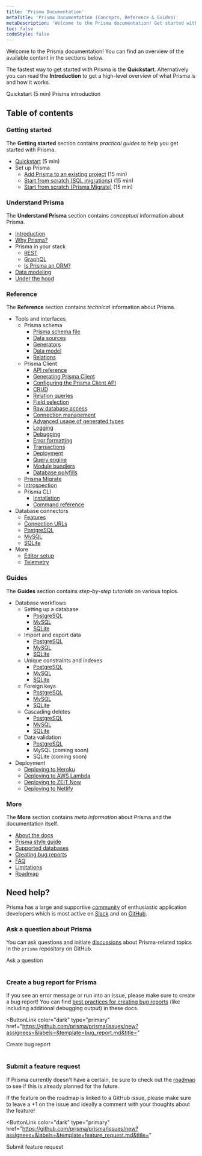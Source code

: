 ```yaml
---
title: 'Prisma Documentation'
metaTitle: 'Prisma Documentation (Concepts, Reference & Guides)'
metaDescription: 'Welcome to the Prisma documentation! Get started with Prisma and connect it to your database, read about the main Prisma concepts and explore the API reference.'
toc: false
codeStyle: false
---
```


<TopBlock>

Welcome to the Prisma documentation! You can find an overview of the available content in the sections below.

The fastest way to get started with Prisma is the **Quickstart**. Alternatively you can read the **Introduction** to get a high-level overview of what Prisma is and how it works.

<ButtonLink color="dark" type="primary" href="getting-started/quickstart">
  Quickstart (5 min)
</ButtonLink>
<ButtonLink color="dark" type="primary" href="overview/what-is-prisma">
  Prisma introduction
</ButtonLink>

</TopBlock>

## Table of contents

### Getting started

The **Getting started** section contains _practical guides_ to help you get started with Prisma.

- [Quickstart](getting-started/quickstart) (5 min)
- Set up Prisma
  - [Add Prisma to an existing project](getting-started/setup-prisma/add-to-existing-project) (15 min)
  - [Start from scratch (SQL migrations)](getting-started/setup-prisma/start-from-scratch-sql) (15 min)
  - [Start from scratch (Prisma Migrate)](getting-started/setup-prisma/start-from-scratch-prisma-migrate) (15 min)

### Understand Prisma

The **Understand Prisma** section contains _conceptual_ information about Prisma.

- [Introduction](concepts/overview/what-is-prisma)
- [Why Prisma?](concepts/overview/why-prisma)
- Prisma in your stack
  - [REST](concepts/overview/prisma-in-your-stack/rest)
  - [GraphQL](concepts/overview/prisma-in-your-stack/graphql)
  - [Is Prisma an ORM?](concepts/overview/prisma-in-your-stack/is-prisma-an-orm)
- [Data modeling](concepts/overview/what-is-prisma/data-modeling)
- [Under the hood](concepts/overview/under-the-hood)

### Reference

The **Reference** section contains _technical_ information about Prisma.

- Tools and interfaces
  - Prisma schema
    - [Prisma schema file](concepts/components/prisma-schema)
    - [Data sources](concepts/components/prisma-schema/data-sources)
    - [Generators](concepts/components/prisma-schema/generators)
    - [Data model](concepts/components/prisma-schema/data-model)
    - [Relations](concepts/components/prisma-schema/relations)
  - Prisma Client
    - [API reference](concepts/components/prisma-client/)
    - [Generating Prisma Client](concepts/components/prisma-client/generating-prisma-client)
    - [Configuring the Prisma Client API](concepts/components/prisma-client/configuring-the-prisma-client-api)
    - [CRUD](concepts/components/prisma-client/crud)
    - [Relation queries](concepts/components/prisma-client/relation-queries)
    - [Field selection](concepts/components/prisma-client/field-selection)
    - [Raw database access](concepts/components/prisma-client/raw-database-access)
    - [Connection management](concepts/components/prisma-client/connection-management)
    - [Advanced usage of generated types](concepts/components/prisma-client/advanced-usage-of-generated-types)
    - [Logging](concepts/components/prisma-client/logging)
    - [Debugging](concepts/components/prisma-client/debugging)
    - [Error formatting](concepts/components/prisma-client/error-formatting)
    - [Transactions](concepts/components/prisma-client/transactions)
    - [Deployment](concepts/components/prisma-client/deployment)
    - [Query engine](concepts/components/prisma-client/query-engine)
    - [Module bundlers](concepts/components/prisma-client/module-bundlers)
    - [Database polyfills](concepts/components/prisma-client/database-polyfills)
  - [Prisma Migrate](concepts/components/prisma-migrate)
  - [Introspection](concepts/components/introspection)
  - Prisma CLI
    - [Installation](concepts/components/prisma-cli/installation)
    - [Command reference](concepts/components/prisma-cli/command-reference)
- Database connectors
  - [Features](concepts/database-connectors/database-features)
  - [Connection URLs](concepts/database-connectors/connection-urls)
  - [PostgreSQL](concepts/database-connectors/postgresql)
  - [MySQL](concepts/database-connectors/mysql)
  - [SQLite](concepts/database-connectors/sqlite)
- More
  - [Editor setup](concepts/more/editor-setup)
  - [Telemetry](concepts/more/telemetry)

### Guides

The **Guides** section contains _step-by-step tutorials_ on various topics.

- Database workflows
  - Setting up a database
    - [PostgreSQL](guides/database-workflows/setting-up-a-database/postgresql)
    - [MySQL](guides/database-workflows/setting-up-a-database/mysql)
    - [SQLite](guides/database-workflows/setting-up-a-database/sqlite)
  - Import and export data
    - [PostgreSQL](guides/database-workflows/import-and-export-data/postgresql)
    - [MySQL](guides/database-workflows/import-and-export-data/mysql)
    - [SQLite](guides/database-workflows/import-and-export-data/sqlite)
  - Unique constraints and indexes
    - [PostgreSQL](guides/database-workflows/unique-constraints-and-indexes/postgresql)
    - [MySQL](guides/database-workflows/unique-constraints-and-indexes/mysql)
    - [SQLite](guides/database-workflows/unique-constraints-and-indexes/sqlite)
  - Foreign keys
    - [PostgreSQL](guides/database-workflows/foreign-keys/postgresql)
    - [MySQL](guides/database-workflows/foreign-keys/mysql)
    - [SQLite](guides/database-workflows/foreign-keys/sqlite)
  - Cascading deletes
    - [PostgreSQL](guides/database-workflows/cascading-deletes/postgresql)
    - [MySQL](guides/database-workflows/cascading-deletes/mysql)
    - [SQLite](guides/database-workflows/cascading-deletes/sqlite)
  - Data validation
    - [PostgreSQL](guides/database-workflows/data-validation/postgresql)
    - MySQL (coming soon)
    - SQLite (coming soon)
- Deployment
  - [Deploying to Heroku](guides/deployment/deploying-to-heroku)
  - [Deploying to AWS Lambda](guides/deployment/deploying-to-aws-lambda)
  - [Deploying to ZEIT Now](guides/deployment/deploying-to-vercel)
  - [Deploying to Netlify](guides/deployment/deploying-to-netlify)

### More

The **More** section contains _meta information_ about Prisma and the documentation itself.

- [About the docs](about/about-the-docs)
- [Prisma style guide](about//style-guide)
- [Supported databases](reference/supported-databases)
- [Creating bug reports](about/creating-bug-reports)
- [FAQ](about/faq)
- [Limitations](about/limitations)
- [Roadmap](about/roadmap)

## Need help?

Prisma has a large and supportive [community](https://prisma.io/community) of enthusiastic application developers which is most active on [Slack](https://slack.prisma.io) and on [GitHub](https://github.com/prisma/prisma).

### Ask a question about Prisma

You can ask questions and initiate [discussions](https://github.com/prisma/prisma/discussions/) about Prisma-related topics in the `prisma` repository on GitHub.

<ButtonLink color="dark" type="primary" href="https://github.com/prisma/prisma/discussions">
  Ask a question
</ButtonLink>
<br />
<br />

### Create a bug report for Prisma

If you see an error message or run into an issue, please make sure to create a bug report! You can find [best practices for creating bug reports](about/creating-bug-reports) (like including additional debugging output) in these docs.

<ButtonLink
  color="dark"
  type="primary"
  href="https://github.com/prisma/prisma/issues/new?assignees=&labels=&template=bug_report.md&title="
>
  Create bug report
</ButtonLink>
<br />
<br />

### Submit a feature request

If Prisma currently doesn't have a certain, be sure to check out the [roadmap](about/roadmap) to see if this is already planned for the future.

If the feature on the roadmap is linked to a GitHub issue, please make sure to leave a +1 on the issue and ideally a comment with your thoughts about the feature!

<ButtonLink
  color="dark"
  type="primary"
  href="https://github.com/prisma/prisma/issues/new?assignees=&labels=&template=feature_request.md&title="
>
  Submit feature request
</ButtonLink>
